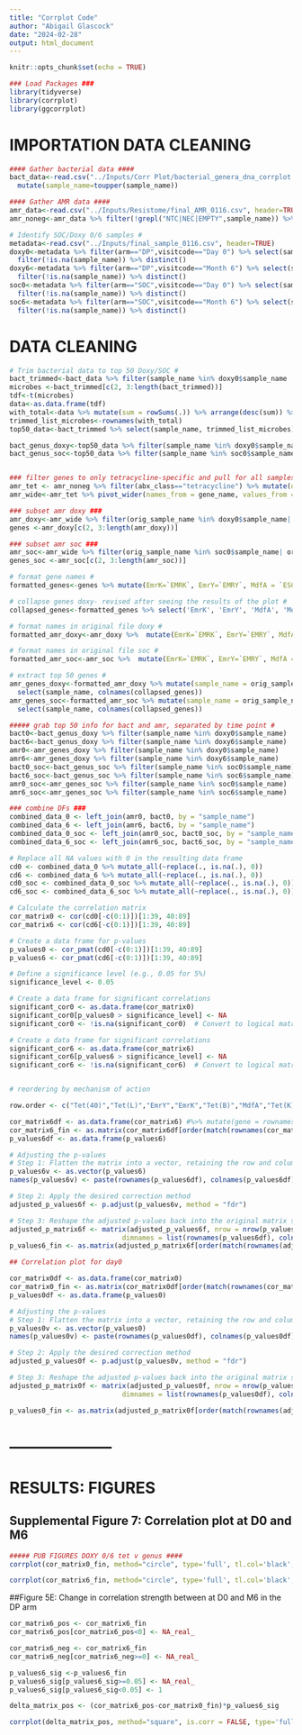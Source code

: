 ```yaml
---
title: "Corrplot Code"
author: "Abigail Glascock"
date: "2024-02-28"
output: html_document
---
```


```r
knitr::opts_chunk$set(echo = TRUE)
```

```r
### Load Packages ###
library(tidyverse)
library(corrplot)
library(ggcorrplot)

```

# IMPORTATION DATA CLEANING

```r
#### Gather bacterial data ####
bact_data<-read.csv("../Inputs/Corr Plot/bacterial_genera_dna_corrplot.csv", header=TRUE) %>%
  mutate(sample_name=toupper(sample_name))

#### Gather AMR data ####
amr_data<-read.csv("../Inputs/Resistome/final_AMR_0116.csv", header=TRUE)
amr_noneg<-amr_data %>% filter(!grepl("NTC|NEC|EMPTY",sample_name)) %>% filter(read_coverage_breadth>=5, seq=="DNA")

# Identify SOC/Doxy 0/6 samples #
metadata<-read.csv("../Inputs/final_sample_0116.csv", header=TRUE)
doxy0<-metadata %>% filter(arm=="DP",visitcode=="Day 0") %>% select(sample_name) %>% 
  filter(!is.na(sample_name)) %>% distinct()
doxy6<-metadata %>% filter(arm=="DP",visitcode=="Month 6") %>% select(sample_name) %>% 
  filter(!is.na(sample_name)) %>% distinct()
soc0<-metadata %>% filter(arm=="SOC",visitcode=="Day 0") %>% select(sample_name) %>% 
  filter(!is.na(sample_name)) %>% distinct()
soc6<-metadata %>% filter(arm=="SOC",visitcode=="Month 6") %>% select(sample_name) %>% 
  filter(!is.na(sample_name)) %>% distinct()
```

# DATA CLEANING

```r
# Trim bacterial data to top 50 Doxy/SOC #
bact_trimmed<-bact_data %>% filter(sample_name %in% doxy0$sample_name | sample_name %in% doxy6$sample_name | sample_name %in% soc0$sample_name | sample_name %in% soc6$sample_name)
microbes <-bact_trimmed[c(2, 3:length(bact_trimmed))]
tdf<-t(microbes)
data<-as.data.frame(tdf)
with_total<-data %>% mutate(sum = rowSums(.)) %>% arrange(desc(sum)) %>% do(head(., n=50))
trimmed_list_microbes<-rownames(with_total)
top50_data<-bact_trimmed %>% select(sample_name, trimmed_list_microbes)

bact_genus_doxy<-top50_data %>% filter(sample_name %in% doxy0$sample_name | sample_name %in% doxy6$sample_name)
bact_genus_soc<-top50_data %>% filter(sample_name %in% soc0$sample_name | sample_name %in% soc6$sample_name)


### filter genes to only tetracycline-specific and pull for all samples ###
amr_tet <- amr_noneg %>% filter(abx_class=="tetracycline") %>% mutate(orig_sample_name=toupper(orig_sample_name))
amr_wide<-amr_tet %>% pivot_wider(names_from = gene_name, values_from = dpm, id_cols = orig_sample_name, values_fill = 0)

### subset amr doxy ###
amr_doxy<-amr_wide %>% filter(orig_sample_name %in% doxy0$sample_name| orig_sample_name %in% doxy6$sample_name)
genes <-amr_doxy[c(2, 3:length(amr_doxy))]

### subset amr soc ###
amr_soc<-amr_wide %>% filter(orig_sample_name %in% soc0$sample_name| orig_sample_name %in% soc6$sample_name)
genes_soc <-amr_soc[c(2, 3:length(amr_soc))]

# format gene names #
formatted_genes<-genes %>% mutate(EmrK=`EMRK`, EmrY=`EMRY`, MdfA = `ESCHERICHIA COLI MDFA`, MepA=`MEPA`, MepR=`MEPR`, MexJ=`MEXJ`, MexK=`MEXK`, MexL=`MEXL`,`Tet(32)`=`TET(32)`, `Tet(33)`=`TET(33)`, `Tet(37)`=`TET(37)`, `Tet(38)`=`TET(38)`, `Tet(40)`=`TET(40)`, `Tet(44)`=`TET(44)`, `Tet(A)`=`TET(A)`, `TetA(46)`= `TETA(46)`, `TetA(60)`=`TETA(60)`, `TetA(P)` = `TETA(P)`, `Tet(B)`=`TET(B)`, `TetB(46)`= `TETB(46)`, `TetB(P)`= `TETB(P)`, `Tet(D)`=`TET(D)`, `Tet(K)`=`TET(K)`, `Tet(L)`=`TET(L)`,`Tet(M)`=`TET(M)`,`Tet(O)`=`TET(O)`, `Tet(O/32/O)`=`TET(O/32/O)`, `Tet(O/M/O)`=`TET(O/M/O)`,`Tet(O/W)`=`TET(O/W)`, `Tet(O/W/32/O)`=`TET(O/W/32/O)`, `Tet(O/W/O)`=`TET(O/W/O)`, `Tet(Q)`=`TET(Q)`, `Tet(S)`=`TET(S)`, `Tet(T)`=`TET(T)`, `Tet(W)`=`TET(W)`, `Tet(W/32/O)`=`TET(W/32/O)`,`Tet(W/N/W)`=`TET(W/N/W)`, `Tet(X)`=`TET(X)`+ `TET(X1)` + `TET(X3)` + `TET(X4)`+ `TET(X5)`, `Tet(Z)`=`TET(Z)`)

# collapse genes doxy- revised after seeing the results of the plot # 
collapsed_genes<-formatted_genes %>% select('EmrK', 'EmrY', 'MdfA', 'MepA', 'MepR', 'MexJ', 'MexK', 'MexL', 'Tet(32)', 'Tet(33)', 'Tet(37)', 'Tet(38)', 'Tet(40)','Tet(44)','Tet(A)', 'TetA(46)', 'TetA(60)', 'TetA(P)', 'Tet(B)', 'TetB(46)', 'TetB(P)', 'Tet(D)', 'Tet(K)', 'Tet(L)', 'Tet(M)', 'Tet(O)', 'Tet(O/32/O)', 'Tet(O/M/O)', 'Tet(O/W)', 'Tet(O/W/32/O)', 'Tet(O/W/O)', 'Tet(Q)', 'Tet(S)', 'Tet(T)', 'Tet(W)', 'Tet(W/32/O)', 'Tet(W/N/W)', 'Tet(X)', 'Tet(Z)')

# format names in original file doxy # 
formatted_amr_doxy<-amr_doxy %>%  mutate(EmrK=`EMRK`, EmrY=`EMRY`, MdfA = `ESCHERICHIA COLI MDFA`, MepA=`MEPA`, MepR=`MEPR`, MexJ=`MEXJ`, MexK=`MEXK`, MexL=`MEXL`,`Tet(32)`=`TET(32)`, `Tet(33)`=`TET(33)`, `Tet(37)`=`TET(37)`, `Tet(38)`=`TET(38)`, `Tet(40)`=`TET(40)`, `Tet(44)`=`TET(44)`, `Tet(A)`=`TET(A)`, `TetA(46)`= `TETA(46)`, `TetA(60)`=`TETA(60)`, `TetA(P)` = `TETA(P)`, `Tet(B)`=`TET(B)`, `TetB(46)`= `TETB(46)`, `TetB(P)`= `TETB(P)`, `Tet(D)`=`TET(D)`, `Tet(K)`=`TET(K)`, `Tet(L)`=`TET(L)`,`Tet(M)`=`TET(M)`,`Tet(O)`=`TET(O)`, `Tet(O/32/O)`=`TET(O/32/O)`, `Tet(O/M/O)`=`TET(O/M/O)`,`Tet(O/W)`=`TET(O/W)`, `Tet(O/W/32/O)`=`TET(O/W/32/O)`, `Tet(O/W/O)`=`TET(O/W/O)`, `Tet(Q)`=`TET(Q)`, `Tet(S)`=`TET(S)`, `Tet(T)`=`TET(T)`, `Tet(W)`=`TET(W)`, `Tet(W/32/O)`=`TET(W/32/O)`,`Tet(W/N/W)`=`TET(W/N/W)`, `Tet(X)`=`TET(X)`+ `TET(X1)` + `TET(X3)` + `TET(X4)`+ `TET(X5)`, `Tet(Z)`=`TET(Z)`)

# format names in original file soc # 
formatted_amr_soc<-amr_soc %>%  mutate(EmrK=`EMRK`, EmrY=`EMRY`, MdfA = `ESCHERICHIA COLI MDFA`, MepA=`MEPA`, MepR=`MEPR`, MexJ=`MEXJ`, MexK=`MEXK`, MexL=`MEXL`,`Tet(32)`=`TET(32)`, `Tet(33)`=`TET(33)`, `Tet(37)`=`TET(37)`, `Tet(38)`=`TET(38)`, `Tet(40)`=`TET(40)`, `Tet(44)`=`TET(44)`, `Tet(A)`=`TET(A)`, `TetA(46)`= `TETA(46)`, `TetA(60)`=`TETA(60)`, `TetA(P)` = `TETA(P)`, `Tet(B)`=`TET(B)`, `TetB(46)`= `TETB(46)`, `TetB(P)`= `TETB(P)`, `Tet(D)`=`TET(D)`, `Tet(K)`=`TET(K)`, `Tet(L)`=`TET(L)`,`Tet(M)`=`TET(M)`,`Tet(O)`=`TET(O)`, `Tet(O/32/O)`=`TET(O/32/O)`, `Tet(O/M/O)`=`TET(O/M/O)`,`Tet(O/W)`=`TET(O/W)`, `Tet(O/W/32/O)`=`TET(O/W/32/O)`, `Tet(O/W/O)`=`TET(O/W/O)`, `Tet(Q)`=`TET(Q)`, `Tet(S)`=`TET(S)`, `Tet(T)`=`TET(T)`, `Tet(W)`=`TET(W)`, `Tet(W/32/O)`=`TET(W/32/O)`,`Tet(W/N/W)`=`TET(W/N/W)`, `Tet(X)`=`TET(X)`+ `TET(X1)` + `TET(X3)` + `TET(X4)`+ `TET(X5)`, `Tet(Z)`=`TET(Z)`)

# extract top 50 genes #
amr_genes_doxy<-formatted_amr_doxy %>% mutate(sample_name = orig_sample_name) %>%
  select(sample_name, colnames(collapsed_genes))
amr_genes_soc<-formatted_amr_soc %>% mutate(sample_name = orig_sample_name) %>%
  select(sample_name, colnames(collapsed_genes))

##### grab top 50 info for bact and amr, separated by time point #
bact0<-bact_genus_doxy %>% filter(sample_name %in% doxy0$sample_name) 
bact6<-bact_genus_doxy %>% filter(sample_name %in% doxy6$sample_name) 
amr0<-amr_genes_doxy %>% filter(sample_name %in% doxy0$sample_name) 
amr6<-amr_genes_doxy %>% filter(sample_name %in% doxy6$sample_name) 
bact0_soc<-bact_genus_soc %>% filter(sample_name %in% soc0$sample_name) 
bact6_soc<-bact_genus_soc %>% filter(sample_name %in% soc6$sample_name) 
amr0_soc<-amr_genes_soc %>% filter(sample_name %in% soc0$sample_name) 
amr6_soc<-amr_genes_soc %>% filter(sample_name %in% soc6$sample_name) 

### combine DFs ###
combined_data_0 <- left_join(amr0, bact0, by = "sample_name")
combined_data_6 <- left_join(amr6, bact6, by = "sample_name")
combined_data_0_soc <- left_join(amr0_soc, bact0_soc, by = "sample_name")
combined_data_6_soc <- left_join(amr6_soc, bact6_soc, by = "sample_name")

# Replace all NA values with 0 in the resulting data frame
cd0 <- combined_data_0 %>% mutate_all(~replace(., is.na(.), 0))
cd6 <- combined_data_6 %>% mutate_all(~replace(., is.na(.), 0))
cd0_soc <- combined_data_0_soc %>% mutate_all(~replace(., is.na(.), 0))
cd6_soc <- combined_data_6_soc %>% mutate_all(~replace(., is.na(.), 0))

# Calculate the correlation matrix
cor_matrix0 <- cor(cd0[-c(0:1)])[1:39, 40:89]
cor_matrix6 <- cor(cd6[-c(0:1)])[1:39, 40:89]

# Create a data frame for p-values
p_values0 <- cor_pmat(cd0[-c(0:1)])[1:39, 40:89]
p_values6 <- cor_pmat(cd6[-c(0:1)])[1:39, 40:89]

# Define a significance level (e.g., 0.05 for 5%)
significance_level <- 0.05

# Create a data frame for significant correlations
significant_cor0 <- as.data.frame(cor_matrix0)
significant_cor0[p_values0 > significance_level] <- NA
significant_cor0 <- !is.na(significant_cor0)  # Convert to logical matrix

# Create a data frame for significant correlations
significant_cor6 <- as.data.frame(cor_matrix6)
significant_cor6[p_values6 > significance_level] <- NA
significant_cor6 <- !is.na(significant_cor6)  # Convert to logical matrix


# reordering by mechanism of action

row.order <- c("Tet(40)","Tet(L)","EmrY","EmrK","Tet(B)","MdfA","Tet(K)","Tet(A)","TetA(46)","TetB(46)","TetA(P)","MexK","MexJ","Tet(33)","MexL","Tet(Z)","TetA(60)","MepA","Tet(38)","Tet(D)","MepR","Tet(X)","Tet(37)","Tet(M)","Tet(Q)","Tet(W)","Tet(O/M/O)","Tet(O)","Tet(W/N/W)","Tet(O/W/32/O)","Tet(32)", "Tet(O/32/O)","Tet(W/32/O)","Tet(O/W/O)","Tet(O/W)","Tet(44)","TetB(P)","Tet(T)","Tet(S)")

cor_matrix6df <- as.data.frame(cor_matrix6) #%>% mutate(gene = rownames(.)) %>% mutate(gene = factor(gene, levels=row.order))
cor_matrix6_fin <- as.matrix(cor_matrix6df[order(match(rownames(cor_matrix6df), row.order)), , drop = FALSE])
p_values6df <- as.data.frame(p_values6)

# Adjusting the p-values
# Step 1: Flatten the matrix into a vector, retaining the row and column names
p_values6v <- as.vector(p_values6)
names(p_values6v) <- paste(rownames(p_values6df), colnames(p_values6df), sep = "_")

# Step 2: Apply the desired correction method
adjusted_p_values6f <- p.adjust(p_values6v, method = "fdr")

# Step 3: Reshape the adjusted p-values back into the original matrix structure
adjusted_p_matrix6f <- matrix(adjusted_p_values6f, nrow = nrow(p_values6df),
                            dimnames = list(rownames(p_values6df), colnames(p_values6df)))
p_values6_fin <- as.matrix(adjusted_p_matrix6f[order(match(rownames(adjusted_p_matrix6f), row.order)), , drop = FALSE])

## Correlation plot for day0

cor_matrix0df <- as.data.frame(cor_matrix0) 
cor_matrix0_fin <- as.matrix(cor_matrix0df[order(match(rownames(cor_matrix0df), row.order)), , drop = FALSE])
p_values0df <- as.data.frame(p_values0)

# Adjusting the p-values
# Step 1: Flatten the matrix into a vector, retaining the row and column names
p_values0v <- as.vector(p_values0)
names(p_values0v) <- paste(rownames(p_values0df), colnames(p_values0df), sep = "_")

# Step 2: Apply the desired correction method
adjusted_p_values0f <- p.adjust(p_values0v, method = "fdr")

# Step 3: Reshape the adjusted p-values back into the original matrix structure
adjusted_p_matrix0f <- matrix(adjusted_p_values0f, nrow = nrow(p_values0df),
                            dimnames = list(rownames(p_values0df), colnames(p_values0df)))

p_values0_fin <- as.matrix(adjusted_p_matrix0f[order(match(rownames(adjusted_p_matrix0f), row.order)), , drop = FALSE])
```



# --------------------
# RESULTS: FIGURES

## Supplemental Figure 7: Correlation plot at D0 and M6

```r
##### PUB FIGURES DOXY 0/6 tet v genus #### 
corrplot(cor_matrix0_fin, method="circle", type='full', tl.col='black', p.mat=p_values0_fin, sig.level = c(0.01, 0.05), pch.cex = 0.6, insig = 'label_sig', pch.col = 'grey20', tl.cex = 0.6, col=colorRampPalette(c("#3B9AB2","#EEEEEE","#F21A00"))(200), na.label=" ")

corrplot(cor_matrix6_fin, method="circle", type='full', tl.col='black', p.mat=p_values6_fin, sig.level = c(0.01, 0.05), pch.cex = 0.6, insig = 'label_sig', pch.col = 'grey20', tl.cex = 0.6, col=colorRampPalette(c("#3B9AB2","#EEEEEE","#F21A00"))(200), na.label=" ")

```


##Figure 5E: Change in correlation strength between at D0 and M6 in the DP arm

```r
cor_matrix6_pos <- cor_matrix6_fin
cor_matrix6_pos[cor_matrix6_pos<0] <- NA_real_

cor_matrix6_neg <- cor_matrix6_fin
cor_matrix6_neg[cor_matrix6_neg>=0] <- NA_real_

p_values6_sig <-p_values6_fin
p_values6_sig[p_values6_sig>=0.05] <- NA_real_
p_values6_sig[p_values6_sig<0.05] <- 1

delta_matrix_pos <- (cor_matrix6_pos-cor_matrix0_fin)*p_values6_sig

corrplot(delta_matrix_pos, method="square", is.corr = FALSE, type='full', tl.col='black', pch.cex = 0.6, insig = 'label_sig', pch.col = 'grey20', tl.cex = 0.6, col=colorRampPalette(c("#3B9AB2","#EEEEEE","#F21A00"))(200), na.label=" ")

```


